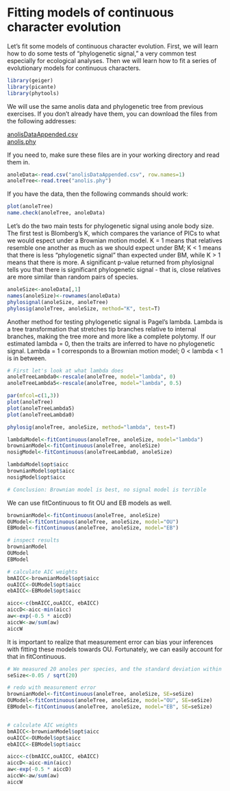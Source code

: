 Fitting models of continuous character evolution
========================================================

Let's fit some models of continuous character evolution. First, we will learn how to do some tests of "phylogenetic signal," a very common test especially for ecological analyses. Then we will learn how to fit a series of evolutionary models for continuous characters.

```r
library(geiger)
library(picante)
library(phytools)
```

We will use the same anolis data and phylogenetic tree from previous exercises. If you don't already have them, you can download the files from the following addresses:

<a href="https://drive.google.com/file/d/0B9R4DAZPUvjiV2VhTUxOTlRuQUU/edit?usp=sharing">anolisDataAppended.csv</a> <br>
<a href="https://drive.google.com/file/d/0B9R4DAZPUvjiSkl1aFY2TkNMVFk/edit?usp=sharing">anolis.phy</a>

If you need to, make sure these files are in your working directory and read them in.

```r
anoleData<-read.csv("anolisDataAppended.csv", row.names=1)
anoleTree<-read.tree("anolis.phy")
```

If you have the data, then the following commands should work:

```r
plot(anoleTree)
name.check(anoleTree, anoleData)
```

Let's do the two main tests for phylogenetic signal using anole body size. The first test is Blomberg's K, which compares the variance of PICs to what we would espect under a Brownian motion model. K = 1 means that relatives resemble one another as much as we should expect under BM; K < 1 means that there is less "phylogenetic signal" than expected under BM, while K > 1 means that there is more. A significant p-value returned from phylosignal tells you that there is significant phylogenetic signal - that is, close relatives are more similar than random pairs of species. 

```r
anoleSize<-anoleData[,1]
names(anoleSize)<-rownames(anoleData)
phylosignal(anoleSize, anoleTree)
phylosig(anoleTree, anoleSize, method="K", test=T)
```

Another method for testing phylogenetic signal is Pagel's lambda. Lambda is a tree transformation that stretches tip branches relative to internal branches, making the tree more and more like a complete polytomy. If our estimated lambda = 0, then the traits are inferred to have no phylogenetic signal. Lambda = 1 corresponds to a Brownian motion model; 0 < lambda < 1 is in between.


```r
# First let's look at what lambda does
anoleTreeLambda0<-rescale(anoleTree, model="lambda", 0)
anoleTreeLambda5<-rescale(anoleTree, model="lambda", 0.5)

par(mfcol=c(1,3))
plot(anoleTree)
plot(anoleTreeLambda5)
plot(anoleTreeLambda0)

phylosig(anoleTree, anoleSize, method="lambda", test=T)

lambdaModel<-fitContinuous(anoleTree, anoleSize, model="lambda")
brownianModel<-fitContinuous(anoleTree, anoleSize)
nosigModel<-fitContinuous(anoleTreeLambda0, anoleSize)

lambdaModel$opt$aicc
brownianModel$opt$aicc
nosigModel$opt$aicc

# Conclusion: Brownian model is best, no signal model is terrible
```

We can use fitContinuous to fit OU and EB models as well.

```r
brownianModel<-fitContinuous(anoleTree, anoleSize)
OUModel<-fitContinuous(anoleTree, anoleSize, model="OU")
EBModel<-fitContinuous(anoleTree, anoleSize, model="EB")

# inspect results
brownianModel
OUModel
EBModel

# calculate AIC weights
bmAICC<-brownianModel$opt$aicc
ouAICC<-OUModel$opt$aicc
ebAICC<-EBModel$opt$aicc

aicc<-c(bmAICC,ouAICC, ebAICC)
aiccD<-aicc-min(aicc)
aw<-exp(-0.5 * aiccD)
aiccW<-aw/sum(aw)
aiccW
```

It is important to realize that measurement error can bias your inferences with fitting these models towards OU. Fortunately, we can easily account for that in fitContinuous.

```r

# We measured 20 anoles per species, and the standard deviation within each species was, on average, 0.05
seSize<-0.05 / sqrt(20)

# redo with measurement error
brownianModel<-fitContinuous(anoleTree, anoleSize, SE=seSize)
OUModel<-fitContinuous(anoleTree, anoleSize, model="OU", SE=seSize)
EBModel<-fitContinuous(anoleTree, anoleSize, model="EB", SE=seSize)


# calculate AIC weights
bmAICC<-brownianModel$opt$aicc
ouAICC<-OUModel$opt$aicc
ebAICC<-EBModel$opt$aicc

aicc<-c(bmAICC,ouAICC, ebAICC)
aiccD<-aicc-min(aicc)
aw<-exp(-0.5 * aiccD)
aiccW<-aw/sum(aw)
aiccW
```

